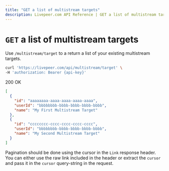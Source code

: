 ```yaml
---
title: "GET a list of multistream targets"
description: Livepeer.com API Reference | GET a list of multistream targets
---
```


# `GET` a list of multistream targets

Use `/multistream/target` to a return a list of your existing multistream
targets.

```bash
curl 'https://livepeer.com/api/multistream/target' \
-H 'authorization: Bearer {api-key}'
```

200 OK

```json
[
  {
    "id": "aaaaaaaa-aaaa-aaaa-aaaa-aaaa",
    "userId": "bbbbbbbb-bbbb-bbbb-bbbb-bbbb",
    "name": "My First Multistream Target"
  },
  {
    "id": "cccccccc-cccc-cccc-cccc-cccc",
    "userId": "bbbbbbbb-bbbb-bbbb-bbbb-bbbb",
    "name": "My Second Multistream Target"
  }
]
```

Pagination should be done using the cursor in the `Link` response header. You
can either use the raw link included in the header or extract the `cursor` and
pass it in the `cursor` query-string in the request.
